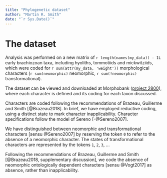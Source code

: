 ```yaml
---
title: "Phylogenetic dataset"
author: "Martin R. Smith"
date: "`r Sys.Date()`"
---
```


# The dataset

Analysis was performed on a new matrix of `r length(names(my_data)) - 1L` early brachiozoan taxa, including hyoliths, tommotiids and mickwitziids, which were coded for `r sum(attr(my_data, 'weight'))` morphological characters (`r sum(neomorphic)` neomorphic, `r sum(!neomorphic)` transformational).

The dataset can be viewed and downloaded at Morphobank ([project 2800](https://morphobank.org/permalink/?P2800)), where each character is defined
and its coding for each taxon discussed.

Characters are coded following the recommendations of Brazeau, Guillerme and
Smith [@Brazeau2018].  In brief, we have employed reductive coding, using a distinct state to mark character inapplicability. Character specifications follow the model of Sereno [-@Sereno2007].

We have distinguished between neomorphic and transformational characters [sensu @Sereno2007] by reserving the token `0` to refer to the absence of a neomorphic character.  The states of transformational characters are represented by the tokens `1`, `2`, `3`, ...

Following the recommendations of Brazeau, Guillerme and
Smith [@Brazeau2018, supplementary discussion], we code the absence of neomorphic ontologically dependent characters [sensu @Vogt2017] as absence, rather than inapplicability.

